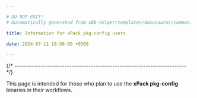```yaml
---

# DO NOT EDIT!
# Automatically generated from xbb-helper/templates/docusaurus/common.

title: Information for xPack pkg-config users

date: 2024-07-11 18:56:00 +0300

---
```




{/* ------------------------------------------------------------------------ */}

This page is intended for those who plan
to use the **xPack pkg-config** binaries in their workflows.

<Versioning/>

<LibrariesAndRpath/>

<More/>
